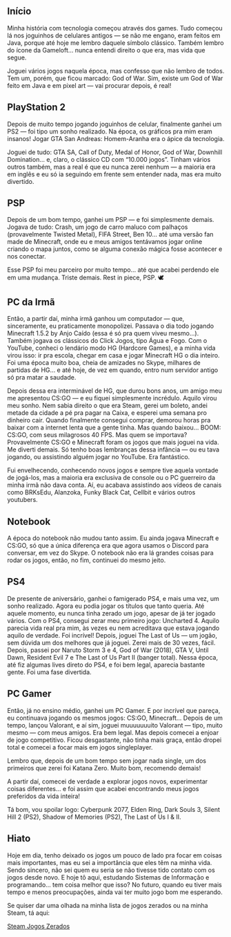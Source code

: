 
## Início

Minha história com tecnologia começou através dos games. Tudo começou lá nos joguinhos de celulares antigos — se não me engano, eram feitos em Java, porque até hoje me lembro daquele símbolo clássico. Também lembro do ícone da Gameloft… nunca entendi direito o que era, mas vida que segue.

Joguei vários jogos naquela época, mas confesso que não lembro de todos. Tem um, porém, que ficou marcado: God of War. Sim, existe um God of War feito em Java e em pixel art — vai procurar depois, é real!

## PlayStation 2

Depois de muito tempo jogando joguinhos de celular, finalmente ganhei um PS2 — foi tipo um sonho realizado. Na época, os gráficos pra mim eram insanos! Jogar GTA San Andreas: Homem-Aranha era o ápice da tecnologia.

Joguei de tudo: GTA SA, Call of Duty, Medal of Honor, God of War, Downhill Domination... e, claro, o clássico CD com “10.000 jogos”. Tinham vários outros também, mas a real é que eu nunca zerei nenhum — a maioria era em inglês e eu só ia seguindo em frente sem entender nada, mas era muito divertido. 

## PSP

Depois de um bom tempo, ganhei um PSP — e foi simplesmente demais. Jogava de tudo: Crash, um jogo de carro maluco com palhaços (provavelmente Twisted Metal), FIFA Street, Ben 10... até uma versão fan made de Minecraft, onde eu e meus amigos tentávamos jogar online criando o mapa juntos, como se alguma conexão mágica fosse acontecer e nos conectar.

Esse PSP foi meu parceiro por muito tempo... até que acabei perdendo ele em uma mudança. Triste demais. Rest in piece, PSP. 🕊️

## PC da Irmã

Então, a partir daí, minha irmã ganhou um computador — que, sinceramente, eu praticamente monopolizei. Passava o dia todo jogando <span className="text-neutral-200 italic">Minecraft 1.5.2 by Anjo Caído</span> (essa é só pra quem viveu mesmo...). Também jogava os clássicos do Click Jogos, tipo Água e Fogo. Com o YouTube, conheci o <span className="text-neutral-200">lendário modo HG</span> (Hardcore Games), e a minha vida virou isso: ir pra escola, chegar em casa e jogar Minecraft HG o dia inteiro. Foi uma época muito boa, cheia de amizades no Skype, milhares de partidas de HG... e até hoje, de vez em quando, entro num servidor antigo só pra matar a saudade.

Depois dessa era interminável de HG, que durou bons anos, um amigo meu me apresentou CS:GO — e eu fiquei simplesmente incrédulo. Aquilo virou meu sonho. Nem sabia direito o que era Steam, gerei um boleto, andei metade da cidade a pé pra pagar na Caixa, e esperei uma semana pro dinheiro cair. Quando finalmente consegui comprar, demorou horas pra baixar com a internet lenta que a gente tinha. Mas quando baixou... BOOM: CS:GO, com seus milagrosos 40 FPS. Mas quem se importava? Provavelmente CS:GO e Minecraft foram os jogos que mais joguei na vida. Me diverti demais. Só tenho boas lembranças dessa infância — ou eu tava jogando, ou assistindo alguém jogar no YouTube. Era fantástico.

Fui envelhecendo, conhecendo novos jogos e sempre tive aquela vontade de jogá-los, mas a maioria era exclusiva de console ou o PC guerreiro da minha irmã não dava conta. Aí, eu acabava assistindo aos vídeos de canais como BRKsEdu, Alanzoka, Funky Black Cat, Cellbit e vários outros youtubers.

## Notebook

A época do notebook não mudou tanto assim. Eu ainda jogava Minecraft e CS:GO, só que a única diferença era que agora usamos o Discord para conversar, em vez do Skype. O notebook não era lá grandes coisas para rodar os jogos, então, no fim, continuei do mesmo jeito.

## PS4

De presente de aniversário, ganhei o famigerado PS4, e mais uma vez, um sonho realizado. Agora eu podia jogar os títulos que tanto queria. Até aquele momento, eu nunca tinha zerado um jogo, apesar de já ter jogado vários. Com o PS4, consegui zerar meu primeiro jogo: Uncharted 4. Aquilo parecia vida real pra mim, às vezes eu nem acreditava que estava jogando aquilo de verdade. Foi incrível! Depois, joguei The Last of Us — um jogão, sem dúvida um dos melhores que já joguei. Zerei mais de 30 vezes, fácil. Depois, passei por Naruto Storm 3 e 4, God of War (2018), GTA V, Until Dawn, Resident Evil 7 e The Last of Us Part II (banger total). Nessa época, até fiz algumas lives direto do PS4, e foi bem legal, aparecia bastante gente. Foi uma fase divertida.

## PC Gamer

Então, já no ensino médio, ganhei um PC Gamer. E por incrível que pareça, eu continuava jogando os mesmos jogos: CS:GO, Minecraft... Depois de um tempo, lançou Valorant, e aí sim, joguei muuuuuuuito Valorant — tipo, muito mesmo — com meus amigos. Era bem legal. Mas depois comecei a enjoar de jogo competitivo. Ficou desgastante, não tinha mais graça, então dropei total e comecei a focar mais em jogos singleplayer.

Lembro que, depois de um bom tempo sem jogar nada single, um dos primeiros que zerei foi Katana Zero. Muito bom, recomendo demais!

A partir daí, comecei de verdade a explorar jogos novos, experimentar coisas diferentes... e foi assim que acabei encontrando meus jogos preferidos da vida inteira!

Tá bom, vou spoilar logo: <span className="text-neutral-300">Cyberpunk 2077, Elden Ring, Dark Souls 3, Silent Hill 2 (PS2), Shadow of Memories (PS2), The Last of Us I & II</span>.

## Hiato

Hoje em dia, tenho deixado os jogos um pouco de lado pra focar em coisas mais importantes, mas eu sei a importância que eles têm na minha vida. Sendo sincero, não sei quem eu seria se não tivesse tido contato com os jogos desde novo. E hoje tô aqui, estudando Sistemas de Informação e programando… tem coisa melhor que isso? No futuro, quando eu tiver mais tempo e menos preocupações, ainda vai ter muito jogo bom me esperando.

Se quiser dar uma olhada na minha lista de jogos zerados ou na minha Steam, tá aqui:

<div className="flex gap-5 *:no-underline">
  <a
    href="https://steamcommunity.com/id/coelhomarcus/"
    rel="noreferrer noopener"
    target="_blank"
    className="inline-flex items-center gap-1 font-medium text-xs text-neutral-400"
  >
    <FaSteam className="size-4" />
    Steam
  </a>
  <a
    href="https://docs.google.com/spreadsheets/d/1U0xGkGn0KiHJErrPwk3Ij9q1xogNhIxmG5RmRzYALNc/edit?usp=sharing"
    rel="noreferrer noopener"
    target="_blank"
    className="inline-flex items-center gap-1 font-medium text-xs text-neutral-400"
  >
    <FaTable className="size-4" />
    Jogos Zerados
  </a>
</div>
